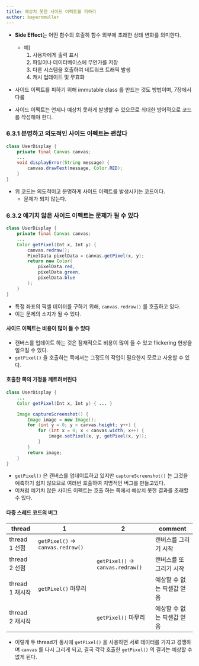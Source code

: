 ```yaml
---
title: 예상치 못한 사이드 이펙트를 피하라
author: bayernmuller
---
```


* **Side Effect**는 어떤 함수의 호출히 함수 외부에 초래한 상태 변화를 의미한다.

    * 예)
        1. 사용자에게 출력 표시
        2. 파일이나 데이터베이스에 무언가를 저장
        3. 다른 시스템을 호출하여 네트워크 트래픽 발생
        4. 캐시 업데이트 및 무효화

* 사이드 이펙트를 피하기 위해 immutable class 를 만드는 것도 방법이며, 7장에서 다룸
* 사이드 이펙트는 언제나 예상치 못하게 발생할 수 있으므로 최대한 방어적으로 코드를 작성해야 한다.

### 6.3.1 분명하고 의도적인 사이드 이펙트는 괜찮다

```java correct
class UserDisplay {
    private final Canvas canvas;
    ...
    void displayError(String message) {
        canvas.drawText(message, Color.RED);
    }
}
```

* 위 코드는 의도적이고 분명하게 사이드 이펙트를 발생시키는 코드이다.
    * 문제가 되지 않는다.

### 6.3.2 예기치 않은 사이드 이펙트는 문제가 될 수 있다

```java incorrect
class UserDisplay {
    private final Canvas canvas;
    ...
    Color getPixel(Int x, Int y) {
        canvas.redraw();
        PixelData pixelData = canvas.getPixel(x, y);
        return new Color(
            pixelData.red,
            pixelData.green,
            pixelData.blue
        );
    }
}
```

* 특정 좌표의 픽셀 데이터를 구하기 위해, `canvas.redraw()` 를 호출하고 있다.
* 이는 문제의 소지가 될 수 있다.

#### 사이드 이펙트는 비용이 많이 들 수 있다

* 캔버스를 업데이트 하는 것은 잠재적으로 비용이 많이 들 수 있고 flickering 현상을 일으킬 수 있다.
* `getPixel()` 을 호출하는 쪽에서는 그정도의 작업이 필요한지 모르고 사용할 수 있다.

#### 호출한 쪽의 가정을 깨트려버린다

```java incorrect
class UserDisplay {
    ...
    Color getPixel(Int x, Int y) { ... }

    Image captureScreenshot() {
        Image image = new Image();
        for (int y = 0; y < canvas.height; y++) {
            for (int x = 0; x < canvas.width; x++) {
                image.setPixel(x, y, getPixel(x, y));
            }
        }
        return image;
    }
}
```
* `getPixel()` 은 캔버스를 업데이트하고 있지만 `captureScreenshot()` 는 그것을 예측하기 쉽지 않으므로 여러번 호출하여 치명적인 버그를 만들고있다.
* 이처럼 예기치 않은 사이드 이펙트는 호출 하는 쪽에서 예상치 못한 결과를 초래할 수 있다.

#### 다중 스레드 코드의 버그

|thread|1|2|comment|
|---|---|---|---|
|thread 1 선점|`getPixel()` -> `canvas.redraw()`||캔버스를 그리기 시작|
|thread 2 선점||`getPixel()` -> `canvas.redraw()`|캔버스를 또 그리기 시작|
|thread 1 재시작|`getPixel()` 마무리||예상할 수 없는 픽셀값 얻음|
|thread 2 재시작||`getPixel()` 마무리|예상할 수 없는 픽셀값 얻음|

* 이렇게 두 thread가 동시에 `getPixel()` 을 사용하면 서로 데이터를 가지고 경쟁하며 `canvas` 를 다시 그리게 되고, 결국 각각 호출한 `getPixel()` 의 결과는 예상할 수 없게 된다.
